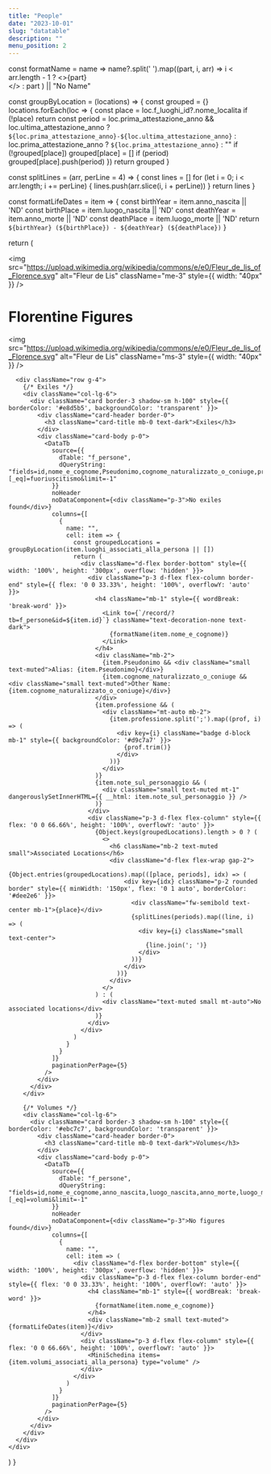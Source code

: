 ```yaml
---
title: "People"
date: "2023-10-01"
slug: "datatable"
description: ""
menu_position: 2
---
```



  const formatName = name =>
    name?.split(' ').map((part, i, arr) =>
      i < arr.length - 1 ? <>{part}<br /></> : part
    ) || "No Name"

  const groupByLocation = (locations) => {
    const grouped = {}
    locations.forEach(loc => {
      const place = loc.f_luoghi_id?.nome_localita
      if (!place) return
      const period = loc.prima_attestazione_anno && loc.ultima_attestazione_anno
        ? `${loc.prima_attestazione_anno}-${loc.ultima_attestazione_anno}`
        : loc.prima_attestazione_anno
        ? `${loc.prima_attestazione_anno}`
        : ""
      if (!grouped[place]) grouped[place] = []
      if (period) grouped[place].push(period)
    })
    return grouped
  }

  const splitLines = (arr, perLine = 4) => {
    const lines = []
    for (let i = 0; i < arr.length; i += perLine) {
      lines.push(arr.slice(i, i + perLine))
    }
    return lines
  }

  const formatLifeDates = item => {
    const birthYear = item.anno_nascita || 'ND'
    const birthPlace = item.luogo_nascita || 'ND'
    const deathYear = item.anno_morte || 'ND'
    const deathPlace = item.luogo_morte || 'ND'
    return `${birthYear} (${birthPlace}) - ${deathYear} (${deathPlace})`
  }

  return (
    <div className="container-fluid mt-4">
      <div className="text-center mb-5">
        <img 
          src="https://upload.wikimedia.org/wikipedia/commons/e/e0/Fleur_de_lis_of_Florence.svg" 
          alt="Fleur de Lis" 
          className="me-3" 
          style={{ width: "40px" }} 
        />
        <h1 className="d-inline-block align-middle">Florentine Figures</h1>
        <img 
          src="https://upload.wikimedia.org/wikipedia/commons/e/e0/Fleur_de_lis_of_Florence.svg" 
          alt="Fleur de Lis" 
          className="ms-3" 
          style={{ width: "40px" }} 
        />
      </div>

      <div className="row g-4">
        {/* Exiles */}
        <div className="col-lg-6">
          <div className="card border-3 shadow-sm h-100" style={{ borderColor: '#e8d5b5', backgroundColor: 'transparent' }}>
            <div className="card-header border-0">
              <h3 className="card-title mb-0 text-dark">Exiles</h3>
            </div>
            <div className="card-body p-0">
              <DataTb
                source={{
                  dTable: "f_persone",
                  dQueryString: "fields=id,nome_e_cognome,Pseudonimo,cognome_naturalizzato_o_coniuge,professione,note_sul_personaggio,luoghi_associati_alla_persona.id,luoghi_associati_alla_persona.f_luoghi_id.nome_localita,luoghi_associati_alla_persona.prima_attestazione_anno,luoghi_associati_alla_persona.ultima_attestazione_anno&filter[progetto][_eq]=fuoriuscitismo&limit=-1"
                }}
                noHeader
                noDataComponent={<div className="p-3">No exiles found</div>}
                columns={[
                  {
                    name: "",
                    cell: item => {
                      const groupedLocations = groupByLocation(item.luoghi_associati_alla_persona || [])
                      return (
                        <div className="d-flex border-bottom" style={{ width: '100%', height: '300px', overflow: 'hidden' }}>
                          <div className="p-3 d-flex flex-column border-end" style={{ flex: '0 0 33.33%', height: '100%', overflowY: 'auto' }}>
                            <h4 className="mb-1" style={{ wordBreak: 'break-word' }}>
                              <Link to={`/record/?tb=f_persone&id=${item.id}`} className="text-decoration-none text-dark">
                                {formatName(item.nome_e_cognome)}
                              </Link>
                            </h4>
                            <div className="mb-2">
                              {item.Pseudonimo && <div className="small text-muted">Alias: {item.Pseudonimo}</div>}
                              {item.cognome_naturalizzato_o_coniuge && <div className="small text-muted">Other Name: {item.cognome_naturalizzato_o_coniuge}</div>}
                            </div>
                            {item.professione && (
                              <div className="mt-auto mb-2">
                                {item.professione.split(';').map((prof, i) => (
                                  <div key={i} className="badge d-block mb-1" style={{ backgroundColor: '#d9c7a7' }}>
                                    {prof.trim()}
                                  </div>
                                ))}
                              </div>
                            )}
                            {item.note_sul_personaggio && (
                              <div className="small text-muted mt-1" dangerouslySetInnerHTML={{ __html: item.note_sul_personaggio }} />
                            )}
                          </div>
                          <div className="p-3 d-flex flex-column" style={{ flex: '0 0 66.66%', height: '100%', overflowY: 'auto' }}>
                            {Object.keys(groupedLocations).length > 0 ? (
                              <>
                                <h6 className="mb-2 text-muted small">Associated Locations</h6>
                                <div className="d-flex flex-wrap gap-2">
                                  {Object.entries(groupedLocations).map(([place, periods], idx) => (
                                    <div key={idx} className="p-2 rounded border" style={{ minWidth: '150px', flex: '0 1 auto', borderColor: '#dee2e6' }}>
                                      <div className="fw-semibold text-center mb-1">{place}</div>
                                      {splitLines(periods).map((line, i) => (
                                        <div key={i} className="small text-center">
                                          {line.join('; ')}
                                        </div>
                                      ))}
                                    </div>
                                  ))}
                                </div>
                              </>
                            ) : (
                              <div className="text-muted small mt-auto">No associated locations</div>
                            )}
                          </div>
                        </div>
                      )
                    }
                  }
                ]}
                paginationPerPage={5}
              />
            </div>
          </div>
        </div>

        {/* Volumes */}
        <div className="col-lg-6">
          <div className="card border-3 shadow-sm h-100" style={{ borderColor: '#ebc7c7', backgroundColor: 'transparent' }}>
            <div className="card-header border-0">
              <h3 className="card-title mb-0 text-dark">Volumes</h3>
            </div>
            <div className="card-body p-0">
              <DataTb
                source={{
                  dTable: "f_persone",
                  dQueryString: "fields=id,nome_e_cognome,anno_nascita,luogo_nascita,anno_morte,luogo_morte,volumi_associati_alla_persona.id,volumi_associati_alla_persona.note_sul_rapporto_,volumi_associati_alla_persona.tipo_di_rapporto,volumi_associati_alla_persona.f_fonti_id.titolo_breve&filter[progetto][_eq]=volumi&limit=-1"
                }}
                noHeader
                noDataComponent={<div className="p-3">No figures found</div>}
                columns={[
                  {
                    name: "",
                    cell: item => (
                      <div className="d-flex border-bottom" style={{ width: '100%', height: '300px', overflow: 'hidden' }}>
                        <div className="p-3 d-flex flex-column border-end" style={{ flex: '0 0 33.33%', height: '100%', overflowY: 'auto' }}>
                          <h4 className="mb-1" style={{ wordBreak: 'break-word' }}>
                            {formatName(item.nome_e_cognome)}
                          </h4>
                          <div className="mb-2 small text-muted">{formatLifeDates(item)}</div>
                        </div>
                        <div className="p-3 d-flex flex-column" style={{ flex: '0 0 66.66%', height: '100%', overflowY: 'auto' }}>
                          <MiniSchedina items={item.volumi_associati_alla_persona} type="volume" />
                        </div>
                      </div>
                    )
                  }
                ]}
                paginationPerPage={5}
              />
            </div>
          </div>
        </div>
      </div>
    </div>
  )
}
